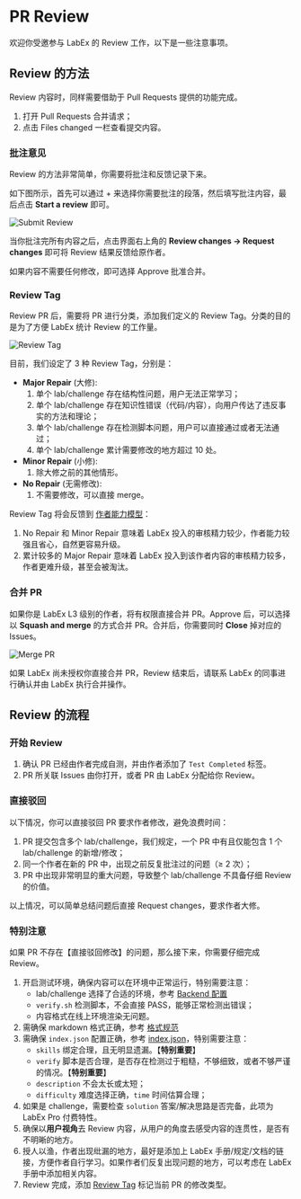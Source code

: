 # PR Review

欢迎你受邀参与 LabEx 的 Review 工作，以下是一些注意事项。

## Review 的方法

Review 内容时，同样需要借助于 Pull Requests 提供的功能完成。

1. 打开 Pull Requests 合并请求；
2. 点击 Files changed 一栏查看提交内容。

### 批注意见

Review 的方法非常简单，你需要将批注和反馈记录下来。

如下图所示，首先可以通过 + 来选择你需要批注的段落，然后填写批注内容，最后点击 **Start a review** 即可。

![Submit Review](.github/assets/review.png)

当你批注完所有内容之后，点击界面右上角的 **Review changes → Request changes** 即可将 Review 结果反馈给原作者。

如果内容不需要任何修改，即可选择 Approve 批准合并。

### Review Tag

Review PR 后，需要将 PR 进行分类，添加我们定义的 Review Tag。分类的目的是为了方便 LabEx 统计 Review 的工作量。

![Review Tag](.github/assets/review-tag.png)

目前，我们设定了 3 种 Review Tag，分别是：

- **Major Repair** (大修):
  1. 单个 lab/challenge 存在结构性问题，用户无法正常学习；
  2. 单个 lab/challenge 存在知识性错误（代码/内容），向用户传达了违反事实的方法和理论；
  3. 单个 lab/challenge 存在检测脚本问题，用户可以直接通过或者无法通过；
  4. 单个 lab/challenge 累计需要修改的地方超过 10 处。
- **Minor Repair** (小修):
  1. 除大修之前的其他情形。
- **No Repair** (无需修改):
  1. 不需要修改，可以直接 merge。

Review Tag 将会反馈到 [作者能力模型](https://labex-dev.feishu.cn/sheets/shtcnYuVte2FpZTcDvlFT7puLRc?sheet=a5Gn4d)：

1. No Repair 和 Minor Repair 意味着 LabEx 投入的审核精力较少，作者能力较强且省心，自然更容易升级。
2. 累计较多的 Major Repair 意味着 LabEx 投入到该作者内容的审核精力较多，作者更难升级，甚至会被淘汰。

### 合并 PR

如果你是 LabEx L3 级别的作者，将有权限直接合并 PR。Approve 后，可以选择以 **Squash and merge** 的方式合并 PR。合并后，你需要同时 **Close** 掉对应的 Issues。

![Merge PR](.github/assets/merge-pr.png)

如果 LabEx 尚未授权你直接合并 PR，Review 结束后，请联系 LabEx 的同事进行确认并由 LabEx 执行合并操作。

## Review 的流程

### 开始 Review

1. 确认 PR 已经由作者完成自测，并由作者添加了 `Test Completed` 标签。
2. PR 所关联 Issues 由你打开，或者 PR 由 LabEx 分配给你 Review。

### 直接驳回

以下情况，你可以直接驳回 PR 要求作者修改，避免浪费时间：

1. PR 提交包含多个 lab/challenge，我们规定，一个 PR 中有且仅能包含 1 个 lab/challenge 的新增/修改；
2. 同一个作者在新的 PR 中，出现之前反复批注过的问题（≥ 2 次）；
3. PR 中出现非常明显的重大问题，导致整个 lab/challenge 不具备仔细 Review 的价值。

以上情况，可以简单总结问题后直接 Request changes，要求作者大修。

### 特别注意

如果 PR 不存在【直接驳回修改】的问题，那么接下来，你需要仔细完成 Review。

1. 开启测试环境，确保内容可以在环境中正常运行，特别需要注意：
   - lab/challenge 选择了合适的环境，参考 [Backend 配置](how-to-start)
   - `verify.sh` 检测脚本，不会直接 PASS，能够正常检测出错误；
   - 内容格式在线上环境渲染无问题。
2. 需确保 markdown 格式正确，参考 [格式规范](formatting-guide)
3. 需确保 `index.json` 配置正确，参考 [index.json](how-to-start#indexjson)，特别需要注意：
   - `skills` 绑定合理，且无明显遗漏。【**特别重要**】
   - `verify` 脚本是否合理，是否存在检测过于粗糙，不够细致，或者不够严谨的情况。【**特别重要**】
   - `description` 不会太长或太短；
   - `difficulty` 难度选择正确，`time` 时间估算合理；
4. 如果是 challenge，需要检查 `solution` 答案/解决思路是否完备，此项为 LabEx Pro 付费特性。
5. 确保以**用户视角**去 Review 内容，从用户的角度去感受内容的连贯性，是否有不明晰的地方。
6. 授人以渔，作者出现纰漏的地方，最好是添加上 LabEx 手册/规定/文档的链接，方便作者自行学习。如果作者们反复出现问题的地方，可以考虑在 LabEx 手册中添加相关内容。
7. Review 完成，添加 [Review Tag](#review-tag) 标记当前 PR 的修改类型。
